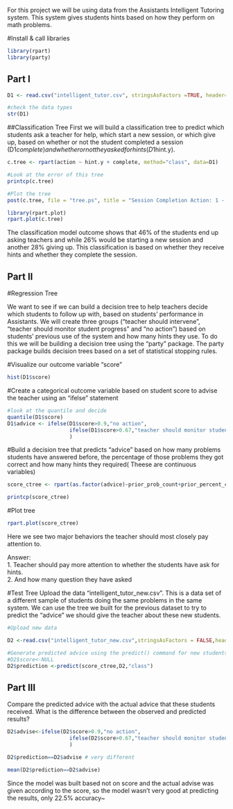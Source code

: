 
For this project we will be using data from the Assistants Intelligent Tutoring system. This system gives students hints based on how they perform on math problems. 

#Install & call libraries
```r
library(rpart)
library(party)
```

## Part I
```r
D1 <- read.csv("intelligent_tutor.csv", stringsAsFactors =TRUE, header=TRUE)

#check the data types
str(D1)
```

##Classification Tree
First we will build a classification tree to predict which students ask a teacher for help, which start a new session, or which give up, based on whether or not the student completed a session (D1$complete) and whether or not they asked for hints (D1$hint.y). 
```r

c.tree <- rpart(action ~ hint.y + complete, method="class", data=D1) 

#Look at the error of this tree
printcp(c.tree)

#Plot the tree
post(c.tree, file = "tree.ps", title = "Session Completion Action: 1 - Ask teacher, 2 - Start new session, 3 - Give up")

library(rpart.plot)
rpart.plot(c.tree)
```
The classification model outcome shows that 46% of the students end up asking teachers and while 26% would be starting a new session and another 28% giving up. This classification is based on whether they receive hints and whether they complete the session.

## Part II    

#Regression Tree

We want to see if we can build a decision tree to help teachers decide which students to follow up with, based on students' performance in Assistants. We will create three groups ("teacher should intervene", "teacher should monitor student progress" and "no action") based on students' previous use of the system and how many hints they use. To do this we will be building a decision tree using the "party" package. The party package builds decision trees based on a set of statistical stopping rules.

#Visualize our outcome variable "score"
```r
hist(D1$score)
```

#Create a categorical outcome variable based on student score to advise the teacher using an "ifelse" statement
```r
#look at the quantile and decide 
quantile(D1$score)
D1$advice <- ifelse(D1$score>0.9,"no action",
                    ifelse(D1$score>0.67,"teacher should monitor student progress","teacher should intervene")
                    )

```

#Build a decision tree that predicts "advice" based on how many problems students have answered before, the percentage of those problems they got correct and how many hints they required( Theese are continuous variables)
```r
score_ctree <- rpart(as.factor(advice)~prior_prob_count+prior_percent_correct+hints,method = "class",data=D1)

printcp(score_ctree)
```

#Plot tree
```r
rpart.plot(score_ctree)
```

Here we see two major behaviors the teacher should most closely pay attention to.

Answer:  
1. Teacher should pay more attention to whether the students have ask for hints.  
2. And how many question they have asked 

#Test Tree
Upload the data "intelligent_tutor_new.csv". This is a data set of a different sample of students doing the same problems in the same system. We can use the tree we built for the previous dataset to try to predict the "advice" we should give the teacher about these new students. 

```r
#Upload new data

D2 <-read.csv("intelligent_tutor_new.csv",stringsAsFactors = FALSE,header =TRUE )

#Generate predicted advice using the predict() command for new students based on tree generated from old students
#D2$score<-NULL
D2$prediction <-predict(score_ctree,D2,"class")

``` 
## Part III
Compare the predicted advice with the actual advice that these students received. What is the difference between the observed and predicted results?

```r
D2$advise<-ifelse(D2$score>0.9,"no action",
                    ifelse(D2$score>0.67,"teacher should monitor student progress","teacher should intervene")
                    )

D2$prediction==D2$advise # very different

mean(D2$prediction==D2$advise)

```

Since the model was built based not on score and the actual advise was given according to the score, so the model wasn't very good at predicting the results, only 22.5% accuracy~

